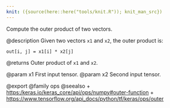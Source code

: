 ```yaml
---
knit: ({source(here::here("tools/knit.R")); knit_man_src})
---
```

Compute the outer product of two vectors.

@description
Given two vectors `x1` and `x2`, the outer product is:

```
out[i, j] = x1[i] * x2[j]
```

@returns
    Outer product of `x1` and `x2`.

@param x1 First input tensor.
@param x2 Second input tensor.

@export
@family ops
@seealso
+ <https:/keras.io/keras_core/api/ops/numpy#outer-function>
+ <https://www.tensorflow.org/api_docs/python/tf/keras/ops/outer>
